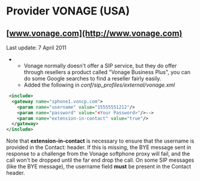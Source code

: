 
# Provider VONAGE (USA) 

 

## [www.vonage.com](http://www.vonage.com)

Last update: 7 April 2011

* * Vonage normally doesn't offer a SIP service, but they do offer through resellers a product called "Vonage Business Plus", you can do some Google searches to find a reseller fairly easily.  
   * Added the following in _conf/sip\_profiles/external/vonage.xml_

```xml
 <include>
  <gateway name="sphone1.voncp.com">
    <param name="username" value="15555551212"/> 
    <param name="password" value="<Your Password>"/>-->
    <param name="extension-in-contact" value="true"/>
  </gateway>
</include>
```

Note that **extension-in-contact** is necessary to ensure that the username is provided in the Contact: header. If this is missing, the BYE message sent in response to a challenge from the Vonage softphone proxy will fail, and the call won't be dropped until the far end drop the call. On some SIP messages (like the BYE message), the username field **must** be present in the Contact header.



